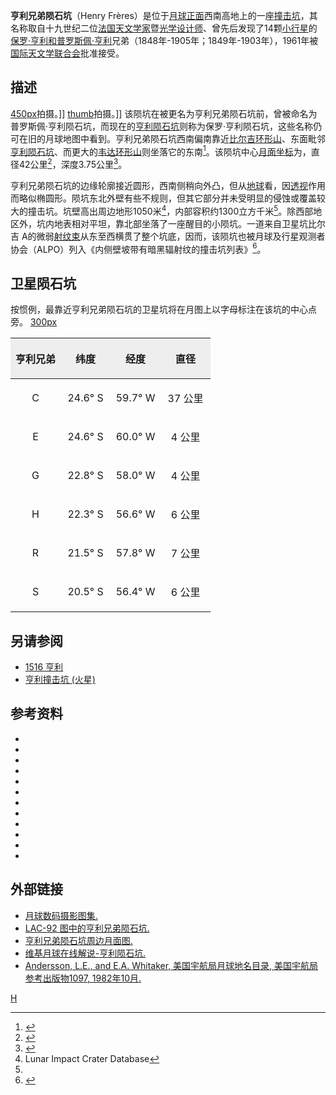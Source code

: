 {{lunar crater data
 | image        = Henry Freres crater 4161 h1.jpg
 | caption      = 月球轨道器4号拍摄的图像
 | latitude     = 23.52
 | N_or_S       = S
 | longitude    = 59.02
 | E_or_W       = W
 | diameter     = 42公里
 | depth        = 3.75公里
 | colong       = 59
 | eponym       = [[保罗·亨利和普罗斯佩·亨利|保罗·亨利和普罗斯佩·亨利]]
}}
'''亨利兄弟陨石坑'''（Henry Frères）是位于[[月球正面|月球正面]]西南高地上的一座[[撞击坑|撞击坑]]，其名称取自十九世纪二位[[法国|法国]][[天文学家|天文学家]]暨[[光学|光学]][[设计师|设计师]]、曾先后发现了14颗[[小行星|小行星]]的[[保罗·亨利和普罗斯佩·亨利|保罗·亨利和普罗斯佩·亨利]]兄弟（1848年-1905年；1849年-1903年），1961年被[[国际天文学联合会|国际天文学联合会]]批准接受。

==描述== 
[[image:Henry_Frères_+_Henry_+_Cavendish_-_LROC_-_WAC.JPG|450px]]拍摄。]] 
[[image:M117880746MEwac.png|thumb]]拍摄。]]
该陨坑在被更名为亨利兄弟陨石坑前，曾被命名为普罗斯佩·亨利陨石坑，而现在的[[亨利陨石坑|亨利陨石坑]]则称为保罗·亨利陨石坑，这些名称仍可在旧的月球地图中看到。亨利兄弟陨石坑西南偏南靠近[[比尔吉环形山|比尔吉环形山]]、东面毗邻[[亨利陨石坑|亨利陨石坑]]、而更大的[[韦达环形山|韦达环形山]]则坐落它的东南<ref>{{Cite web |url=http://planetarynames.wr.usgs.gov/images/Lunar/lac_92_wac.pdf |title=Crater Henry Frères on LAC-92 map. |accessdate=2016-10-21 |archive-date=2020-11-22 |archive-url=https://web.archive.org/web/20201122162147/https://planetarynames.wr.usgs.gov/images/Lunar/lac_92_wac.pdf |dead-url=no }}</ref>。该陨坑中心[[月面坐标|月面坐标]]为{{Coord|23.52|S|59.02|W|globe:Moon|nogoogle=1|noosm=1}}，直径42公里<ref name="IAU">{{Cite web |url=http://planetarynames.wr.usgs.gov/Feature/2453 |title=Directory of the International Astronomical Union |accessdate=2016-10-21 |archive-date=2020-11-27 |archive-url=https://web.archive.org/web/20201127012608/https://planetarynames.wr.usgs.gov/Feature/2453 |dead-url=no }}</ref>，深度3.75公里<ref>{{Cite web |url=http://fisherka.csolutionshosting.net/astronote/plan/craterdepth/html/CraterDepthFeatureNameWestfall.html |title=John E. Westfall's Atlas of the Lunar Terminator, Cambridge Univ. Press (2000) |accessdate=2016-10-21 |archive-date=2014-12-18 |archive-url=https://archive.today/20141218234310/http://fisherka.csolutionshosting.net/astronote/plan/craterdepth/html/CraterDepthFeatureNameWestfall.html |dead-url=no }}</ref>。

亨利兄弟陨石坑的边缘轮廓接近圆形，西南侧稍向外凸，但从[[地球|地球]]看，因[[透视|透视]]作用而略似椭圆形。陨坑东北外壁有些不规则，但其它部分并未受明显的侵蚀或覆盖较大的撞击坑。坑壁高出周边地形1050米<ref name=LICD>Lunar Impact Crater Database</ref>，内部容积约1300立方千米<ref name="LICD"/>。除西部地区外，坑内地表相对平坦，靠北部坐落了一座醒目的小陨坑。一道来自卫星坑比尔吉 A的微弱[[射纹系统|射纹束]]从东至西横贯了整个坑底，因而，该陨坑也被月球及行星观测者协会（ALPO）列入《内侧壁坡带有暗黑辐射纹的撞击坑列表》<ref>{{Cite web |url=http://www.zone-vx.com/alpo-bcp-longlist.pdf |title=List of craters with dark radial bands of the Association of Lunar and Planetary Astronomy(ALPO) |accessdate=2016-10-21 |archive-date=2013-12-03 |archive-url=https://web.archive.org/web/20131203025135/http://www.zone-vx.com/alpo-bcp-longlist.pdf |dead-url=yes }}</ref>。

==卫星陨石坑==
按惯例，最靠近亨利兄弟陨石坑的卫星坑将在月图上以字母标注在该坑的中心点旁。
[[image:Henry_Freres_sattelite_craters_map.jpg|300px]]

{| class="wikitable"
!width="25%" style="background:#eeeeee;" |亨利兄弟
!width="25%" style="background:#eeeeee;" |纬度
!width="25%" style="background:#eeeeee;" |经度
!width="25%" style="background:#eeeeee;" |直径
|-
|align="center"|C
|align="center"|24.6° S
|align="center"|59.7° W
|align="center"|37 公里
|-
|align="center"|E
|align="center"|24.6° S
|align="center"|60.0° W
|align="center"|4 公里
|-
|align="center"|G
|align="center"|22.8° S
|align="center"|58.0° W
|align="center"|4 公里
|-
|align="center"|H
|align="center"|22.3° S
|align="center"|56.6° W
|align="center"|6 公里
|-
|align="center"|R
|align="center"|21.5° S
|align="center"|57.8° W
|align="center"|7 公里
|-
|align="center"|S
|align="center"|20.5° S
|align="center"|56.4° W
|align="center"|6 公里
|}{{clear}}

==另请参阅==
* [[小行星1516|1516 亨利]]
* [[亨利撞击坑_(火星)|亨利撞击坑 (火星)]]

==参考资料==
{{Reflist}}
* {{cite book
  | last1 = Andersson
  | first1 = L. E.
  | last2 = Whitaker
  | first2 = E. A.
  | authorlink2 = Ewen Whitaker
  | date = 1982
  | title = [[NASA|NASA]] Catalogue of Lunar Nomenclature
  | publisher = NASA RP-1097
  | ref = harv
  }}
* {{cite web
  | last = Blue
  | first = Jennifer
  | date = July 25, 2007
  | title = Gazetteer of Planetary Nomenclature
  | publisher = [[United_States_Geological_Survey|USGS]]
  | url = http://planetarynames.wr.usgs.gov/
  | accessdate = 2007-08-05
  | ref = harv
  | archive-date = 2015-05-26
  | archive-url = https://web.archive.org/web/20150526164842/http://planetarynames.wr.usgs.gov/
  | dead-url = no
  }}
* {{cite book
  | last1 = Bussey
  | first1 = B.
  | authorlink1 = Ben Bussey
  | last2 = Spudis
  | first2 = P.
  | authorlink2 = Paul Spudis
  | date = 2004
  | title = The Clementine Atlas of the Moon
  | publisher = Cambridge University Press
  | location = New York
  | isbn = 978-0-521-81528-4
  | ref = harv
  }}
* {{cite book
  | last1 = Cocks
  | first1 = Elijah E.
  | last2 = Cocks
  | first2 = Josiah C.
  | date = 1995
  | title = Who's Who on the Moon: A Biographical Dictionary of Lunar Nomenclature
  | url = https://archive.org/details/isbn_9780936389271
  | publisher = Tudor Publishers
  | isbn = 978-0-936389-27-1
  | ref = harv
  }}
* {{cite web
  | last = McDowell
  | first = Jonathan
  | date = July 15, 2007
  | url = http://host.planet4589.org/astro/lunar/
  | title = Lunar Nomenclature
  | publisher = Jonathan's Space Report
  | accessdate = 2007-10-24
  | ref = harv
  | archive-date = 2015-01-12
  | archive-url = https://web.archive.org/web/20150112233439/http://host.planet4589.org/astro/lunar/
  | dead-url = no
  }}
* {{cite journal| last1 = Menzel| first1 = D. H.| last2 = Minnaert| first2 = M.| last3 = Levin| first3 = B.| last4 = Dollfus| first4 = A.| last5 = Bell| first5 = B.| title = Report on Lunar Nomenclature by the Working Group of Commission 17 of the IAU| doi = 10.1007/BF00171763| journal = Space Science Reviews| volume = 12| issue = 2| pages = 136–186| date = 1971| bibcode = 1971SSRv...12..136M| ref = harv}}
* {{cite book
  | first = Patrick
  | last = Moore
  | authorlink = Patrick Moore
  | date = 2001
  | title = On the Moon
  | url = https://archive.org/details/patrickmooreonmo00patr
  | publisher = Sterling Publishing Co.
  | isbn = 978-0-304-35469-6
  | ref = harv
  }}
* {{cite book
  | first = Fred W.
  | last = Price
  | date = 1988
  | title = The Moon Observer's Handbook
  | publisher = Cambridge University Press
  | isbn = 978-0-521-33500-3
  | ref = harv
  }}
* {{cite book
  | last = Rükl
  | first = Antonín
  | authorlink = Antonín Rükl
  | date = 1990
  | title = Atlas of the Moon
  | publisher = Kalmbach Books
  | isbn = 978-0-913135-17-4
  | ref = harv
  }}
* {{cite book
  | last = Webb
  | first = Rev. T. W.
  | authorlink = Thomas William Webb
  | date = 1962
  | title = Celestial Objects for Common Telescopes
  | url = https://archive.org/details/celestialobjects00webb
  | edition = 6th revised
  | publisher = Dover
  | isbn = 978-0-486-20917-3
  | ref = harv
  }}
* {{cite book
  | first = Ewen A.
  | last = Whitaker
  | authorlink = Ewen Whitaker
  | date = 1999
  | title = Mapping and Naming the Moon
  | publisher = Cambridge University Press
  | isbn = 978-0-521-62248-6
  | ref = harv
  }}
* {{cite book
  | first = Peter T.
  | last = Wlasuk
  | date = 2000
  | title = Observing the Moon
  | publisher = Springer
  | isbn = 978-1-85233-193-1
  | ref = harv
 }}

==外部链接==
* [http://www.lpi.usra.edu/resources/lunar_orbiter/bin/srch_nam.shtml?Henry%20Freres%7C0 月球数码摄影图集.] {{Wayback|url=http://www.lpi.usra.edu/resources/lunar_orbiter/bin/srch_nam.shtml?Henry%20Freres%7C0 |date=20201127015846 }}
* [http://www.lpi.usra.edu/resources/mapcatalog/LAC/lac92/ LAC-92 图中的亨利兄弟陨石坑.] {{Wayback|url=http://www.lpi.usra.edu/resources/mapcatalog/LAC/lac92/ |date=20201127013720 }}
* [http://www.lpi.usra.edu/resources/mapcatalog/usgs/I755/ 亨利兄弟陨石坑周边月面图.] {{Wayback|url=http://www.lpi.usra.edu/resources/mapcatalog/usgs/I755/ |date=20201127013452 }}
* [http://the-moon.wikispaces.com/Henry+Frères 维基月球在线解说-亨利陨石坑.] {{Wayback|url=http://the-moon.wikispaces.com/Henry+Fr%C3%A8res |date=20180531114217 }}
* [http://planet4589.org/astro/lunar/RP-1097.pdf Andersson, L.E., and E.A. Whitaker, 美国宇航局月球地名目录, 美国宇航局参考出版物1097, 1982年10月.]{{Wayback|url=http://planet4589.org/astro/lunar/RP-1097.pdf |date=20141006125838 }}

[[Category:月球环形山|H]]
{{月球環形山 (G-K)}}